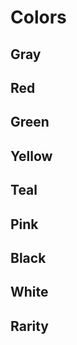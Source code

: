 

# Colors

## Gray

<Grid columns={3} gapY={4}>
  <TokenColor color="$grey-400" hex="#A5A5A5" />
  <TokenColor color="$grey-600" hex="#747474" />
  <TokenColor color="$grey-700" hex="#393939" />
  <TokenColor color="$grey-800" hex="#1C1C1C" outline />
  <TokenColor color="$grey-850" hex="#0E0E0E" outline />
  <TokenColor color="$grey-900" hex="#0D0D0D" outline />
</Grid>

## Red

<Grid columns={3} gapY={4}>
  <TokenColor color="$red-500" hex="#FF5E7C" />
  <TokenColor color="$red-550" hex="#CC4B63" />
  <TokenColor color="$red-600" hex="#99384A" />
  <TokenColor color="$red-650" hex="#802F3E" />
  <TokenColor color="$red-900" hex="#19090C" />
</Grid>

## Green

<Grid columns={3} gapY={4}>
  <TokenColor color="$green-500" hex="#8CBE72" />
  <TokenColor color="$green-550" hex="#678C54" />
  <TokenColor color="$green-600" hex="#425936" />
  <TokenColor color="$green-700" hex="#26331F" />
  <TokenColor color="$green-900" hex="#0E130B" />
</Grid>

## Yellow

<Grid columns={3} gapY={4}>
  <TokenColor color="$yellow-500" hex="#F4D360" />
  <TokenColor color="$yellow-550" hex="#C2A74C" />
  <TokenColor color="$yellow-600" hex="#8F7B38" />
  <TokenColor color="$yellow-700" hex="#5C4F24" />
  <TokenColor color="$yellow-900" hex="#18150A" />
</Grid>

## Teal

<Grid columns={3} gapY={4}>
  <TokenColor color="$teal-500" hex="#0FB4B6" />
</Grid>

## Pink

<Grid columns={3} gapY={4}>
  <TokenColor color="$pink-500" hex="#F571AB" />
  <TokenColor color="$pink-600" hex="#C9427D" />
  <TokenColor color="$pink-700" hex="#A43F6B" />
</Grid>

## Black

<TokenColor color="$black" hex="#000000" />

## White

<TokenColor color="$white" hex="#FFFFFF" />

## Rarity

<Grid columns={3} gapY={4}>
  <TokenColor color="$common" hex="#FFFFFF" />
  <TokenColor color="$uncommon" hex="#19E378" />
  <TokenColor color="$rare" hex="#1EEBFD" />
  <TokenColor color="$ultra-rare" hex="#FD4292" />
  <TokenColor color="$legendary" hex="#FFCD1B" />
</Grid>